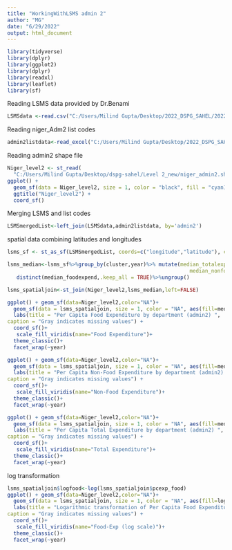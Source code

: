 ```yaml
---
title: "WorkingWithLSMS admin 2"
author: "MG"
date: "6/29/2022"
output: html_document
---
```


```r
library(tidyverse)
library(dplyr)
library(ggplot2)
library(dplyr)
library(readxl)
library(leaflet)
library(sf)
```

Reading LSMS data provided by Dr.Benami
```r
LSMSdata <-read.csv("C:/Users/Milind Gupta/Desktop/2022_DSPG_SAHEL/2022_DSPG_Sahel/nigerlsms_11_14_18_slim.csv")
```

Reading niger_Adm2 list codes 
```r
admin2listdata<-read_excel("C:/Users/Milind Gupta/Desktop/2022_DSPG_SAHEL/2022_DSPG_Sahel/niger_adm2_listCode.xlsx")
```


Reading admin2 shape file
```r
Niger_level2 <- st_read(
  "C:/Users/Milind Gupta/Desktop/dspg-sahel/Level 2_new/niger_admin2.shp")
ggplot() + 
  geom_sf(data = Niger_level2, size = 1, color = "black", fill = "cyan1") + 
  ggtitle("Niger_level2") + 
  coord_sf()
```

Merging LSMS and list codes
```r
LSMSmergedList<-left_join(LSMSdata,admin2listdata, by='admin2')
```

spatial data combining latitudes and longitudes
```r
lsms_sf <- st_as_sf(LSMSmergedList, coords=c("longitude","latitude"), crs="WGS84",na.fail=FALSE)
```

```r
lsms_median<-lsms_sf%>%group_by(cluster,year)%>% mutate(median_totalexpend=median(pcexp),median_foodexpend=median(pcexp_food),
                                                           median_nonfoodexp=median(pcexp_nonfood))%>%
   distinct(median_foodexpend,.keep_all = TRUE)%>%ungroup()
```

```r
lsms_spatialjoin<-st_join(Niger_level2,lsms_median,left=FALSE)
```


```r
ggplot() + geom_sf(data=Niger_level2,color="NA")+
  geom_sf(data = lsms_spatialjoin, size = 1, color = "NA", aes(fill=median_foodexpend),alpha=0.5) + 
  labs(title = "Per Capita Food Expenditure by department (admin2) ", 
caption = "Gray indicates missing values") + 
  coord_sf()+
   scale_fill_viridis(name="Food Expenditure")+
  theme_classic()+
  facet_wrap(~year)
```

```r
ggplot() + geom_sf(data=Niger_level2,color="NA")+
  geom_sf(data = lsms_spatialjoin, size = 1, color = "NA", aes(fill=median_nonfoodexp),alpha=0.5) + 
  labs(title = "Per Capita Non-Food Expenditure by department (admin2) ", 
caption = "Gray indicates missing values") + 
  coord_sf()+
   scale_fill_viridis(name="Non-Food Expenditure")+
  theme_classic()+
  facet_wrap(~year)
```

```r
ggplot() + geom_sf(data=Niger_level2,color="NA")+
  geom_sf(data = lsms_spatialjoin, size = 1, color = "NA", aes(fill=median_totalexpend),alpha=0.5) + 
  labs(title = "Per Capita Total Expenditure by department (admin2) ", 
caption = "Gray indicates missing values") + 
  coord_sf()+
   scale_fill_viridis(name="Total Expenditure")+
  theme_classic()+
  facet_wrap(~year)
```

log transformation
```r
lsms_spatialjoin$logfood<-log(lsms_spatialjoin$pcexp_food)
ggplot() + geom_sf(data=Niger_level2,color="NA")+
  geom_sf(data = lsms_spatialjoin, size = 1, color = "NA", aes(fill=logfood),alpha=0.5) + 
  labs(title = "Logarithmic transformation of Per Capita Food Expenditure by department (admin2) ", 
caption = "Gray indicates missing values") + 
  coord_sf()+
   scale_fill_viridis(name="Food-Exp (log scale)")+
  theme_classic()+
  facet_wrap(~year)
```